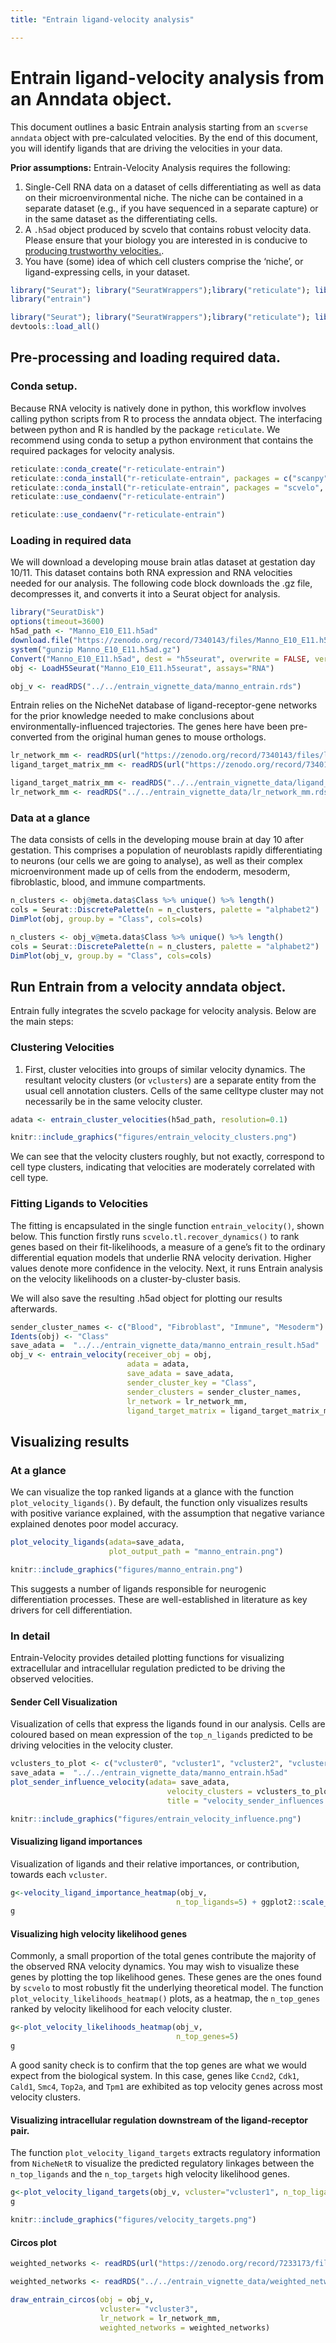 ```yaml
---
title: "Entrain ligand-velocity analysis"

---
```

# Entrain ligand-velocity analysis from an Anndata object. 

This document outlines a basic Entrain analysis starting from an `scverse` `anndata` object with pre-calculated velocities. By the end of this document, you will identify ligands that are driving the velocities in your data.

**Prior assumptions:**
Entrain-Velocity Analysis requires the following:

1. Single-Cell RNA data on a dataset of cells differentiating as well as data on their microenvironmental niche. The niche can be contained in a separate dataset (e.g., if you have sequenced in a separate capture) or in the same dataset as the differentiating cells.
2. A `.h5ad` object produced by scvelo that contains robust velocity data. Please ensure that your biology you are interested in is conducive to [producing trustworthy velocities.](https://doi.org/10.15252/msb.202110282).
3. You have (some) idea of which cell clusters comprise the 'niche', or ligand-expressing cells, in your dataset. 


```r
library("Seurat"); library("SeuratWrappers");library("reticulate"); library("dplyr"), library("circlize")
library("entrain")
```
```r
library("Seurat"); library("SeuratWrappers");library("reticulate"); library("dplyr"); suppressPackageStartupMessages(library(circlize))
devtools::load_all()
```


## Pre-processing and loading required data.

### Conda setup.
Because RNA velocity is natively done in python, this workflow involves calling python scripts from R to process the anndata object. The interfacing between python and R is handled by the package `reticulate`. We recommend using conda to setup a python environment that contains the required packages for velocity analysis.
```r
reticulate::conda_create("r-reticulate-entrain")
reticulate::conda_install("r-reticulate-entrain", packages = c("scanpy", "leidenalg", "python-igraph", "adjustText", "loompy"), channel="conda-forge")
reticulate::conda_install("r-reticulate-entrain", packages = "scvelo", pip=TRUE)
reticulate::use_condaenv("r-reticulate-entrain")
```

```r
reticulate::use_condaenv("r-reticulate-entrain")
```
### Loading in required data

We will download a developing mouse brain atlas dataset at gestation day 10/11. This dataset contains both RNA expression and RNA velocities needed for our analysis. The following code block downloads the .gz file, decompresses it, and converts it into a Seurat object for analysis.
```r
library("SeuratDisk")
options(timeout=3600)
h5ad_path <- "Manno_E10_E11.h5ad"
download.file("https://zenodo.org/record/7340143/files/Manno_E10_E11.h5ad.gz", "Manno_E10_E11.h5ad.gz")
system("gunzip Manno_E10_E11.h5ad.gz")
Convert("Manno_E10_E11.h5ad", dest = "h5seurat", overwrite = FALSE, verbose = TRUE)
obj <- LoadH5Seurat("Manno_E10_E11.h5seurat", assays="RNA")
```
```r
obj_v <- readRDS("../../entrain_vignette_data/manno_entrain.rds")
```

Entrain relies on the NicheNet database of ligand-receptor-gene networks for the prior knowledge needed to make conclusions about environmentally-influenced trajectories.
The genes here have been pre-converted from the original human genes to mouse orthologs.
```r
lr_network_mm <- readRDS(url("https://zenodo.org/record/7340143/files/lr_network_mm.rds")) #
ligand_target_matrix_mm <- readRDS(url("https://zenodo.org/record/7340143/files/ligand_target_matrix_mm.rds"))
```
```r
ligand_target_matrix_mm <- readRDS("../../entrain_vignette_data/ligand_target_matrix_mm.rds")
lr_network_mm <- readRDS("../../entrain_vignette_data/lr_network_mm.rds")
```

### Data at a glance
The data consists of cells in the developing mouse brain at day 10 after gestation. This comprises a population of neuroblasts rapidly differentiating to neurons (our cells we are going to analyse), as well as their complex microenvironment made up of cells from the endoderm, mesoderm, fibroblastic, blood, and immune compartments.
```r
n_clusters <- obj@meta.data$Class %>% unique() %>% length()
cols = Seurat::DiscretePalette(n = n_clusters, palette = "alphabet2")
DimPlot(obj, group.by = "Class", cols=cols)
```
```r
n_clusters <- obj_v@meta.data$Class %>% unique() %>% length()
cols = Seurat::DiscretePalette(n = n_clusters, palette = "alphabet2")
DimPlot(obj_v, group.by = "Class", cols=cols)
```

## Run Entrain from a velocity anndata object.
Entrain fully integrates the scvelo package for velocity analysis. Below are the main steps:

### Clustering Velocities
1. First, cluster velocities into groups of similar velocity dynamics. The resultant velocity clusters (or `vclusters`) are a separate entity from the usual cell annotation clusters. Cells of the same celltype cluster may not necessarily be in the same velocity cluster.

``` r
adata <- entrain_cluster_velocities(h5ad_path, resolution=0.1)
```
``` r
knitr::include_graphics("figures/entrain_velocity_clusters.png")
```

We can see that the velocity clusters roughly, but not exactly, correspond to cell type clusters, indicating that velocities are moderately correlated with cell type.

### Fitting Ligands to Velocities
The fitting is encapsulated in the single function `entrain_velocity()`, shown below. This function firstly runs  `scvelo.tl.recover_dynamics()` to rank genes based on their fit-likelihoods, a measure of a gene's fit to the ordinary differential equation models that underlie RNA velocity derivation. Higher values denote more confidence in the velocity. Next, it runs Entrain analysis on the velocity likelihoods on a cluster-by-cluster basis.

We will also save the resulting .h5ad object for plotting our results afterwards.
```r
sender_cluster_names <- c("Blood", "Fibroblast", "Immune", "Mesoderm")
Idents(obj) <- "Class"
save_adata =  "../../entrain_vignette_data/manno_entrain_result.h5ad"
obj_v <- entrain_velocity(receiver_obj = obj,
                          adata = adata,
                          save_adata = save_adata,
                          sender_cluster_key = "Class",
                          sender_clusters = sender_cluster_names,
                          lr_network = lr_network_mm,
                          ligand_target_matrix = ligand_target_matrix_mm)
```
## Visualizing results

### At a glance
We can visualize the top ranked ligands at a glance with the function `plot_velocity_ligands()`. By default, the function only visualizes results with positive variance explained, with the assumption that negative variance explained denotes poor model accuracy.

``` r
plot_velocity_ligands(adata=save_adata,
                      plot_output_path = "manno_entrain.png")

```

```r
knitr::include_graphics("figures/manno_entrain.png")
```
This suggests a number of ligands responsible for neurogenic differentiation processes. These are well-established in literature as key drivers for cell differentiation.

### In detail
Entrain-Velocity provides detailed plotting functions for visualizing extracellular and intracellular regulation predicted to be driving the observed velocities.

#### Sender Cell Visualization
Visualization of cells that express the ligands found in our analysis. Cells are coloured based on mean expression of the `top_n_ligands` predicted to be driving velocities in the velocity cluster. 
```r
vclusters_to_plot <- c("vcluster0", "vcluster1", "vcluster2", "vcluster3")
save_adata =  "../../entrain_vignette_data/manno_entrain.h5ad"
plot_sender_influence_velocity(adata= save_adata,
                                   velocity_clusters = vclusters_to_plot,
                                   title = "velocity_sender_influences.png")
```


```r
knitr::include_graphics("figures/entrain_velocity_influence.png")
```
#### Visualizing ligand importances
Visualization of ligands and their relative importances, or contribution, towards each `vcluster`.
```r
g<-velocity_ligand_importance_heatmap(obj_v,
                                     n_top_ligands=5) + ggplot2::scale_fill_viridis_c(option="inferno")
g
```

#### Visualizing high velocity likelihood genes
Commonly, a small proportion of the total genes contribute the majority of the observed RNA velocity dynamics. You may wish to visualize these genes by plotting the top likelihood genes. These genes are the ones found by `scvelo` to most robustly fit the underlying theoretical model. The function `plot_velocity_likelihoods_heatmap()` plots, as a heatmap, the `n_top_genes` ranked by velocity likelihood for each velocity cluster. 
```r
g<-plot_velocity_likelihoods_heatmap(obj_v,
                                     n_top_genes=5)
g
```

A good sanity check is to confirm that the top genes are what we would expect from the biological system. In this case,  genes like `Ccnd2`, `Cdk1`, `Cald1`, `Smc4`, `Top2a`, and `Tpm1` are exhibited as top velocity genes across most velocity clusters. 

#### Visualizing intracellular regulation downstream of the ligand-receptor pair.
The function `plot_velocity_ligand_targets` extracts regulatory information from `NicheNetR` to visualize the predicted regulatory linkages between the `n_top_ligands` and the `n_top_targets` high velocity likelihood genes. 
```r
g<-plot_velocity_ligand_targets(obj_v, vcluster="vcluster1", n_top_ligands=10L, ligand_target_matrix=ligand_target_matrix_mm)
g
```
```r
knitr::include_graphics("figures/velocity_targets.png")
```

#### Circos plot
``` r
weighted_networks <- readRDS(url("https://zenodo.org/record/7233173/files/weighted_networks_mm.rds"))
```
```r
weighted_networks <- readRDS("../../entrain_vignette_data/weighted_networks_mm.rds")
```

``` r
draw_entrain_circos(obj = obj_v,
                    vcluster= "vcluster3",
                    lr_network = lr_network_mm,
                    weighted_networks = weighted_networks)

```

